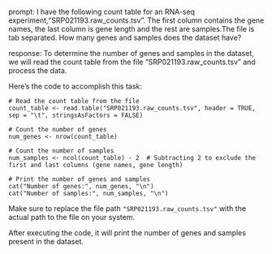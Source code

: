 prompt:
I have the following count table for an RNA-seq experiment,"SRP021193.raw_counts.tsv". The first column contains the gene names, the last column is gene length and the rest are samples.The file is tab separated. How many genes and samples does the dataset have?

response:
To determine the number of genes and samples in the dataset, we will read the count table from the file "SRP021193.raw_counts.tsv" and process the data.

Here's the code to accomplish this task:

```
# Read the count table from the file
count_table <- read.table("SRP021193.raw_counts.tsv", header = TRUE, sep = "\t", stringsAsFactors = FALSE)

# Count the number of genes
num_genes <- nrow(count_table)

# Count the number of samples
num_samples <- ncol(count_table) - 2  # Subtracting 2 to exclude the first and last columns (gene names, gene length)

# Print the number of genes and samples
cat("Number of genes:", num_genes, "\n")
cat("Number of samples:", num_samples, "\n")
```

Make sure to replace the file path `"SRP021193.raw_counts.tsv"` with the actual path to the file on your system.

After executing the code, it will print the number of genes and samples present in the dataset.
